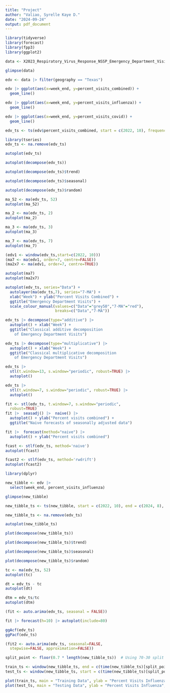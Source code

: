 ```yaml
---
title: "Project"
author: "Valiao, Syrelle Kaye D."
date: "2024-09-24"
output: pdf_document
---
```


```r
library(tidyverse)
library(forecast)
library(fpp3)
library(ggplot2)
```

```r
data <- X2023_Respiratory_Virus_Response_NSSP_Emergency_Department_Visit_Trajectories_by_State_and_Sub_State_Regions_COVID_19_Flu_RSV_Combined_

glimpse(data)

edv <- data |> filter(geography == "Texas")

edv |> ggplot(aes(x=week_end, y=percent_visits_combined)) +
  geom_line()

edv |> ggplot(aes(x=week_end, y=percent_visits_influenza)) +
  geom_line()

edv |> ggplot(aes(x=week_end, y=percent_visits_covid)) +
  geom_line()

edv_ts <- ts(edv$percent_visits_combined, start = c(2022, 10), frequency = 52)

library(tseries)
edv_ts <- na.remove(edv_ts)

```

```r
autoplot(edv_ts)

autoplot(decompose(edv_ts))

autoplot(decompose(edv_ts)$trend)

autoplot(decompose(edv_ts)$seasonal)

autoplot(decompose(edv_ts)$random)
```

```r
ma_52 <- ma(edv_ts, 52)
autoplot(ma_52)

ma_2 <- ma(edv_ts, 2)
autoplot(ma_2)

ma_3 <- ma(edv_ts, 3)
autoplot(ma_3)

ma_7 <- ma(edv_ts, 7)
autoplot(ma_7)

(edv1 <- window(edv_ts,start=c(2022, 10)))
(ma7 <- ma(edv1, order=7, centre=FALSE))
(ma2x7 <- ma(edv1, order=7, centre=TRUE))

autoplot(ma7)
autoplot(ma2x7)
```


```r
autoplot(edv_ts, series="Data") +
  autolayer(ma(edv_ts,7), series="7-MA") +
  xlab("Week") + ylab("Percent Visits Combined") +
  ggtitle("Emergency Department Visits") +
  scale_colour_manual(values=c("Data"="grey50","7-MA"="red"),
                      breaks=c("Data","7-MA"))
```

```r
edv_ts |> decompose(type="additive") |> 
  autoplot() + xlab("Week") +
  ggtitle("Classical additive decomposition
    of Emergency Department Visits")

edv_ts |> decompose(type="multiplicative") |> 
  autoplot() + xlab("Week") +
  ggtitle("Classical multiplicative decomposition
    of Emergency Department Visits")

```

```r
edv_ts |> 
  stl(t.window=13, s.window="periodic", robust=TRUE) |> 
  autoplot()

edv_ts |> 
  stl(t.window=7, s.window="periodic", robust=TRUE) |> 
  autoplot()

```

```r
fit <- stl(edv_ts, t.window=7, s.window="periodic",
  robust=TRUE)
fit |>  seasadj() |>  naive() |> 
  autoplot() + ylab("Percent visits combined") +
  ggtitle("Naive forecasts of seasonally adjusted data")

fit |>  forecast(method="naive") |> 
  autoplot() + ylab("Percent visits combined")

fcast <- stlf(edv_ts, method='naive')
autoplot(fcast)

fcast2 <- stlf(edv_ts, method='rwdrift')
autoplot(fcast2)
```


```r
library(dplyr)

new_tibble <- edv |> 
  select(week_end, percent_visits_influenza)

glimpse(new_tibble)

new_tibble_ts <- ts(new_tibble, start = c(2022, 10), end = c(2024, 8), frequency = 52)

new_tibble_ts <- na.remove(edv_ts)

autoplot(new_tibble_ts)

plot(decompose(new_tibble_ts))

plot(decompose(new_tibble_ts)$trend)

plot(decompose(new_tibble_ts)$seasonal)

plot(decompose(new_tibble_ts)$random)
```

```r
tc <- ma(edv_ts, 52)
autoplot(tc) 

dt = edv_ts - tc
autoplot(dt)

dtm = edv_ts/tc
autoplot(dtm)
```

```r
(fit <- auto.arima(edv_ts, seasonal = FALSE))

fit |> forecast(h=10) |> autoplot(include=80)
```

```r
ggAcf(edv_ts)
ggPacf(edv_ts)
```

```r
(fit2 <- auto.arima(edv_ts, seasonal=FALSE,
  stepwise=FALSE, approximation=FALSE))
```


```r
split_point <- floor(0.7 * length(new_tibble_ts))  # Using 70-30 split

train_ts <- window(new_tibble_ts, end = c(time(new_tibble_ts)[split_point]))
test_ts <- window(new_tibble_ts, start = c(time(new_tibble_ts)[split_point + 1]))

plot(train_ts, main = "Training Data", ylab = "Percent Visits Influenza", xlab = "Week")
plot(test_ts, main = "Testing Data", ylab = "Percent Visits Influenza", xlab = "Week")

```





















